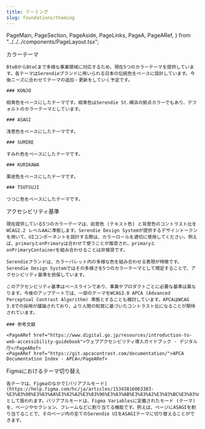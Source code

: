 ```yaml
---
title: テーミング
slug: foundations/theming
---
```


  PageMain,
  PageSection,
  PageAside,
  PageLinks,
  PageA,
  PageARef,
} from "../../../components/PageLayout.tsx";

<PageHeader>
  <IndexPageHeader
    title={frontmatter.title}
    illustType="A"
    description={
      "アクセシビリティ基準を満たしたカラーテーマを5つ提供しています。FigmaとReactコンポーネントそれぞれテーマ切り替えに対応しています。"
    }
  />
</PageHeader>
<PageMain>
  <PageSection>
    <PageHeadLine number={1}>カラーテーマ</PageHeadLine>

    BtoBからBtoCまで多様な事業領域に対応するため、現在5つのカラーテーマを提供しています。各テーマはSerendieブランドに用いられる日本の伝統色をベースに設計しています。今後ニーズに合わせてテーマの追加・更新をしていく予定です。

    ### KONJO

    紺青色をベースにしたテーマです。紺青色はSerendie St.横浜の拠点カラーでもあり、デフォルトのカラーテーマとしています。

    ### ASAGI

    浅葱色をベースにしたテーマです。

    ### SUMIRE

    すみれ色をベースにしたテーマです。

    ### KURIKAWA

    栗皮色をベースにしたテーマです。

    ### TSUTSUJI

    つつじ色をベースにしたテーマです。

  </PageSection>

  <PageSection>
    <PageHeadLine number={2}>アクセシビリティ基準</PageHeadLine>

    現在提供している5つのカラーテーマは、前景色 (テキスト色) と背景色のコントラスト比をWCAG2.2 レベルAAに準拠します。Serendie Design Systemが提供するデザイントークンを用いて、UIコンポーネントを設計する際は、カラーロールを適切に使用してください。例えば、primaryとonPrimaryは合わせて使うことが推奨され、primaryとonPrimaryContainerを組み合わせることは非推奨です。

    Serendieブランドは、カラーパレット内の多様な色を組み合わせる表現が特徴です。Serendie Design Systemではその多様さを5つのカラーテーマとして規定することで、アクセシビリティ基準を担保しています。

    このアクセシビリティ基準はベースラインであり、事業やプロダクトごとに必要な基準は異なります。今後のアップデートでは、一部のテーマをWCAG3.0 APCA (Advanced Perceptual Contrast Algorithm) 準拠とすることも検討しています。APCAはWCAG 3.0での採用が議論されており、より人間の知覚に基づいたコントラスト比になることが期待されています。

    ### 参考文献

    <PageARef href="https://www.digital.go.jp/resources/introduction-to-web-accessibility-guidebook">ウェブアクセシビリティ導入ガイドブック - デジタル庁</PageARef>
    <PageARef href="https://git.apcacontrast.com/documentation/">APCA Documentation Index - APCA</PageARef>

  </PageSection>

  <PageSection>
    <PageHeadLine number={3}>Figmaにおけるテーマ切り替え</PageHeadLine>

    各テーマは、Figmaのなかで[バリアブルモード](https://help.figma.com/hc/ja/articles/15343816063383-%E3%83%90%E3%83%AA%E3%82%A2%E3%83%96%E3%83%AB%E3%83%A2%E3%83%BC%E3%83%89)として扱われます。バリアブルモードは、Figma Variablesに定義されたモード (テーマ) を、ページやセクション、フレームなどに割り当てる機能です。例えば、ページにASAGIを割り当てることで、そのページ内の全てのSerendie UIをASAGIテーマに切り替えることができます。

  </PageSection>
</PageMain>
<PageAside>
  <StickySideNav />
</PageAside>
